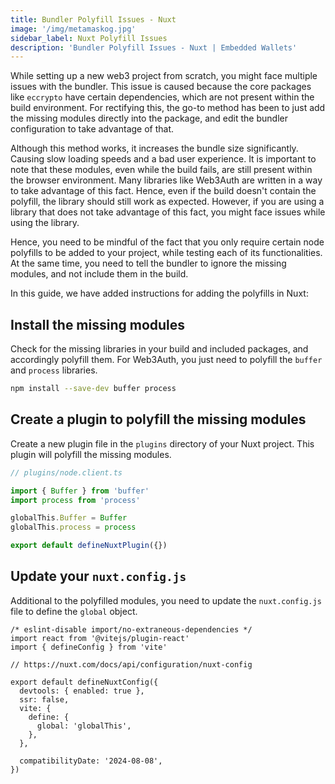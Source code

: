 ```yaml
---
title: Bundler Polyfill Issues - Nuxt
image: '/img/metamaskog.jpg'
sidebar_label: Nuxt Polyfill Issues
description: 'Bundler Polyfill Issues - Nuxt | Embedded Wallets'
---
```


While setting up a new web3 project from scratch, you might face multiple issues with the bundler. This issue is caused because the core packages like `eccrypto` have certain dependencies, which are not present within the build environment. For rectifying this, the go-to method has been to just add the missing modules directly into the package, and edit the bundler configuration to take advantage of that.

Although this method works, it increases the bundle size significantly. Causing slow loading speeds and a bad user experience. It is important to note that these modules, even while the build fails, are still present within the browser environment. Many libraries like Web3Auth are written in a way to take advantage of this fact. Hence, even if the build doesn't contain the polyfill, the library should still work as expected. However, if you are using a library that does not take advantage of this fact, you might face issues while using the library.

Hence, you need to be mindful of the fact that you only require certain node polyfills to be added to your project, while testing each of its functionalities. At the same time, you need to tell the bundler to ignore the missing modules, and not include them in the build.

In this guide, we have added instructions for adding the polyfills in Nuxt:

## Install the missing modules

Check for the missing libraries in your build and included packages, and accordingly polyfill them. For Web3Auth, you just need to polyfill the `buffer` and `process` libraries.

```bash npm2yarn
npm install --save-dev buffer process
```

## Create a plugin to polyfill the missing modules

Create a new plugin file in the `plugins` directory of your Nuxt project. This plugin will polyfill the missing modules.

```javascript title:"node.client.ts"
// plugins/node.client.ts

import { Buffer } from 'buffer'
import process from 'process'

globalThis.Buffer = Buffer
globalThis.process = process

export default defineNuxtPlugin({})
```

## Update your `nuxt.config.js`

Additional to the polyfilled modules, you need to update the `nuxt.config.js` file to define the `global` object.

```tsx
/* eslint-disable import/no-extraneous-dependencies */
import react from '@vitejs/plugin-react'
import { defineConfig } from 'vite'

// https://nuxt.com/docs/api/configuration/nuxt-config

export default defineNuxtConfig({
  devtools: { enabled: true },
  ssr: false,
  vite: {
    define: {
      global: 'globalThis',
    },
  },

  compatibilityDate: '2024-08-08',
})
```
